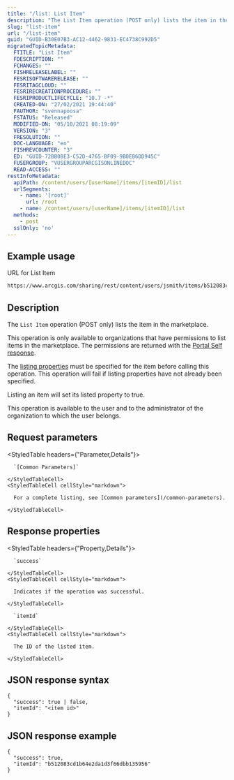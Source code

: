 ```yaml
---
title: "/list: List Item"
description: "The List Item operation (POST only) lists the item in the marketplace."
slug: "list-item"
url: "/list-item"
guid: "GUID-B30E07B3-AC12-4462-9831-EC4738C992D5"
migratedTopicMetadata:
  FTITLE: "List Item"
  FDESCRIPTION: ""
  FCHANGES: ""
  FISHRELEASELABEL: ""
  FESRISOFTWARERELEASE: ""
  FESRITAGCLOUD: ""
  FESRIRECREATIONPROCEDURE: ""
  FESRIPRODUCTLIFECYCLE: "10.7 -*"
  CREATED-ON: "27/02/2021 19:44:40"
  FAUTHOR: "svennapoosa"
  FSTATUS: "Released"
  MODIFIED-ON: "05/10/2021 08:19:09"
  VERSION: "3"
  FRESOLUTION: ""
  DOC-LANGUAGE: "en"
  FISHREVCOUNTER: "3"
  ED: "GUID-72BB08E3-C52D-4765-BF09-9B0EB6DD945C"
  FUSERGROUP: "VUSERGROUPARCGISONLINEDOC"
  READ-ACCESS: ""
restInfoMetadata:
  apiPath: /content/users/[userName]/items/[itemID]/list
  urlSegments:
    - name: '[root]'
      url: /root
    - name: /content/users/[userName]/items/[itemID]/list
  methods:
    - post
  sslOnly: 'no'
---
```


## Example usage

URL for List Item

```markdown
https://www.arcgis.com/sharing/rest/content/users/jsmith/items/b512083cd1b64e2da1d3f66dbb135956/list
``` 

## Description

The `List Item` operation (POST only) lists the item in the marketplace. 

This operation is only available to organizations that have permissions to list items in the marketplace. The permissions are returned with the [Portal Self response](/portal-self).

The [listing properties](/common-parameters#listing-properties) must be specified for the item before calling this operation. This operation will fail if listing properties have not already been specified. 

Listing an item will set its listed property to true.

This operation is available to the user and to the administrator of the organization to which the user belongs. 

## Request parameters 

<StyledTable headers={"Parameter,Details"}>
  <StyledTableRow>
    <StyledTableCell cellStyle="markdown">

      `[Common Parameters]`

    </StyledTableCell>
    <StyledTableCell cellStyle="markdown">

      For a complete listing, see [Common parameters](/common-parameters).

    </StyledTableCell>
  </StyledTableRow>
</StyledTable>

## Response properties

<StyledTable headers={"Property,Details"}>
  <StyledTableRow>
    <StyledTableCell cellStyle="markdown">

      `success` 

    </StyledTableCell>
    <StyledTableCell cellStyle="markdown">

      Indicates if the operation was successful.

    </StyledTableCell>
  </StyledTableRow>
  <StyledTableRow>
    <StyledTableCell cellStyle="markdown">

      `itemId` 

    </StyledTableCell>
    <StyledTableCell cellStyle="markdown">

      The ID of the listed item.

    </StyledTableCell>
  </StyledTableRow>
</StyledTable>

## JSON response syntax

```other
{
  "success": true | false,
  "itemId": "<item id>"
}
```

## JSON response example

```other
{
  "success": true,
  "itemId": "b512083cd1b64e2da1d3f66dbb135956"
}
```

 
